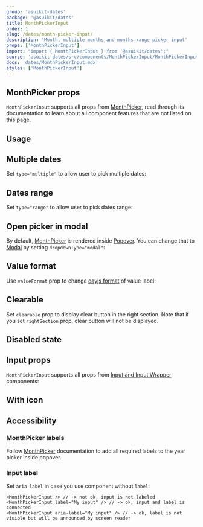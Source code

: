 ```yaml
---
group: 'asuikit-dates'
package: '@asuikit/dates'
title: MonthPickerInput
order: 1
slug: /dates/month-picker-input/
description: 'Month, multiple months and months range picker input'
props: ['MonthPickerInput']
import: "import { MonthPickerInput } from '@asuikit/dates';"
source: 'asuikit-dates/src/components/MonthPickerInput/MonthPickerInput.tsx'
docs: 'dates/MonthPickerInput.mdx'
styles: ['MonthPickerInput']
---
```



## MonthPicker props

`MonthPickerInput` supports all props from [MonthPicker](https://srcalienswap.github.io/as-uikit/dates/month-picker/),
read through its documentation to learn about all component features that are not listed on this page.

## Usage

<Demo data={MonthPickerInputDemos.usage} />

## Multiple dates

Set `type="multiple"` to allow user to pick multiple dates:

<Demo data={MonthPickerInputDemos.multiple} />

## Dates range

Set `type="range"` to allow user to pick dates range:

<Demo data={MonthPickerInputDemos.range} />

## Open picker in modal

By default, [MonthPicker](/dates/month-picker/) is rendered inside [Popover](/core/popover/).
You can change that to [Modal](/core/modal/) by setting `dropdownType="modal"`:

<Demo data={MonthPickerInputDemos.modal} />

## Value format

Use `valueFormat` prop to change [dayjs format](https://day.js.org/docs/en/display/format) of value label:

<Demo data={MonthPickerInputDemos.valueFormat} />

## Clearable

Set `clearable` prop to display clear button in the right section. Note that if you set `rightSection`
prop, clear button will not be displayed.

<Demo data={MonthPickerInputDemos.clearable} />

## Disabled state

<Demo data={MonthPickerInputDemos.disabled} />

## Input props

`MonthPickerInput` supports all props from [Input and Input.Wrapper](/core/input/)
components:

<Demo data={MonthPickerInputDemos.configurator} />

## With icon

<Demo data={MonthPickerInputDemos.icon} />

## Accessibility

### MonthPicker labels

Follow [MonthPicker](/dates/month-picker/#accessibility) documentation
to add all required labels to the year picker inside popover.

### Input label

Set `aria-label` in case you use component without `label`:

```tsx
<MonthPickerInput /> // -> not ok, input is not labeled
<MonthPickerInput label="My input" /> // -> ok, input and label is connected
<MonthPickerInput aria-label="My input" /> // -> ok, label is not visible but will be announced by screen reader
```

